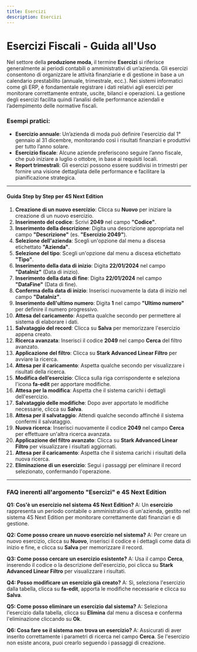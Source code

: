 ```yaml
---
title: Esercizi
description: Esercizi
---
```


# Esercizi Fiscali - Guida all'Uso

Nel settore della **produzione moda**, il termine **Esercizi** si riferisce generalmente ai periodi contabili o amministrativi di un’azienda. Gli esercizi consentono di organizzare le attività finanziarie e di gestione in base a un calendario prestabilito (annuale, trimestrale, ecc.). Nei sistemi informatici come gli ERP, è fondamentale registrare i dati relativi agli esercizi per monitorare correttamente entrate, uscite, bilanci e operazioni. La gestione degli esercizi facilita quindi l’analisi delle performance aziendali e l’adempimento delle normative fiscali.

### Esempi pratici:

* **Esercizio annuale**: Un’azienda di moda può definire l'esercizio dal 1° gennaio al 31 dicembre, monitorando così i risultati finanziari e produttivi per tutto l’anno solare.
* **Esercizio fiscale**: Alcune aziende preferiscono seguire l’anno fiscale, che può iniziare a luglio o ottobre, in base ai requisiti locali.
* **Report trimestrali**: Gli esercizi possono essere suddivisi in trimestri per fornire una visione dettagliata delle performance e facilitare la pianificazione strategica.

***

#### Guida Step by Step per 4S Next Edition

1. **Creazione di un nuovo esercizio**: Clicca su **Nuovo** per iniziare la creazione di un nuovo esercizio.
2. **Inserimento del codice**: Scrivi **2049** nel campo **"Codice"**.
3. **Inserimento della descrizione**: Digita una descrizione appropriata nel campo **"Descrizione"** (es. **"Esercizio 2049"**).
4. **Selezione dell'azienda**: Scegli un'opzione dal menu a discesa etichettato **"Azienda"**.
5. **Selezione del tipo**: Scegli un'opzione dal menu a discesa etichettato **"Tipo"**.
6. **Inserimento della data di inizio**: Digita **22/01/2024** nel campo **"DataIniz"** (Data di inizio).
7. **Inserimento della data di fine**: Digita **22/01/2024** nel campo **"DataFine"** (Data di fine).
8. **Conferma della data di inizio**: Inserisci nuovamente la data di inizio nel campo **"DataIniz"**.
9. **Inserimento dell'ultimo numero**: Digita **1** nel campo **"Ultimo numero"** per definire il numero progressivo.
10. **Attesa del caricamento**: Aspetta qualche secondo per permettere al sistema di elaborare i dati.
11. **Salvataggio del record**: Clicca su **Salva** per memorizzare l'esercizio appena creato.
12. **Ricerca avanzata**: Inserisci il codice **2049** nel campo **Cerca** del filtro avanzato.
13. **Applicazione del filtro**: Clicca su **Stark Advanced Linear Filtro** per avviare la ricerca.
14. **Attesa per il caricamento**: Aspetta qualche secondo per visualizzare i risultati della ricerca.
15. **Modifica dell’esercizio**: Clicca sulla riga corrispondente e seleziona l'icona **fa-edit** per apportare modifiche.
16. **Attesa per la modifica**: Aspetta che il sistema carichi i dettagli dell'esercizio.
17. **Salvataggio delle modifiche**: Dopo aver apportato le modifiche necessarie, clicca su **Salva**.
18. **Attesa per il salvataggio**: Attendi qualche secondo affinché il sistema confermi il salvataggio.
19. **Nuova ricerca**: Inserisci nuovamente il codice **2049** nel campo **Cerca** per effettuare un'altra ricerca avanzata.
20. **Applicazione del filtro avanzato**: Clicca su **Stark Advanced Linear Filtro** per visualizzare i risultati aggiornati.
21. **Attesa per il caricamento**: Aspetta che il sistema carichi i risultati della nuova ricerca.
22. **Eliminazione di un esercizio**: Segui i passaggi per eliminare il record selezionato, confermando l'operazione.

***

### FAQ inerenti all'argomento "**Esercizi"** e 4S Next Edition

**Q1: Cos'è un esercizio nel sistema 4S Next Edition?**
A: Un **esercizio** rappresenta un periodo contabile o amministrativo di un'azienda, gestito nel sistema 4S Next Edition per monitorare correttamente dati finanziari e di gestione.

**Q2: Come posso creare un nuovo esercizio nel sistema?**
A: Per creare un nuovo esercizio, clicca su **Nuovo**, inserisci il codice e i dettagli come data di inizio e fine, e clicca su **Salva** per memorizzare il record.

**Q3: Come posso cercare un esercizio esistente?**
A: Usa il campo **Cerca**, inserendo il codice o la descrizione dell'esercizio, poi clicca su **Stark Advanced Linear Filtro** per visualizzare i risultati.

**Q4: Posso modificare un esercizio già creato?**
A: Sì, seleziona l'esercizio dalla tabella, clicca su **fa-edit**, apporta le modifiche necessarie e clicca su **Salva**.

**Q5: Come posso eliminare un esercizio dal sistema?**
A: Seleziona l'esercizio dalla tabella, clicca su **Elimina** dal menu a discesa e conferma l'eliminazione cliccando su **Ok**.

**Q6: Cosa fare se il sistema non trova un esercizio?**
A: Assicurati di aver inserito correttamente i parametri di ricerca nel campo **Cerca**. Se l'esercizio non esiste ancora, puoi crearlo seguendo i passaggi di creazione.